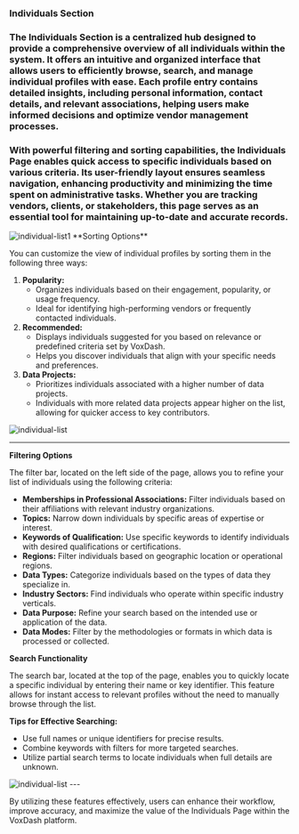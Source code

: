 ### **Individuals Section**

### The **Individuals Section** is a centralized hub designed to provide a comprehensive overview of all individuals within the system. It offers an intuitive and organized interface that allows users to efficiently browse, search, and manage individual profiles with ease. Each profile entry contains detailed insights, including personal information, contact details, and relevant associations, helping users make informed decisions and optimize vendor management processes.

### With powerful filtering and sorting capabilities, the **Individuals Page** enables quick access to specific individuals based on various criteria. Its user-friendly layout ensures seamless navigation, enhancing productivity and minimizing the time spent on administrative tasks. Whether you are tracking vendors, clients, or stakeholders, this page serves as an essential tool for maintaining up-to-date and accurate records.
<Frame>
  <img src="/images/individual-list1.JPG" alt="individual-list1" style={{ borderRadius: '0.5rem' }} />
</Frame>
**Sorting Options**

You can customize the view of individual profiles by sorting them in the following three ways:

1. **Popularity:**  
   * Organizes individuals based on their engagement, popularity, or usage frequency.  
   * Ideal for identifying high-performing vendors or frequently contacted individuals.  
2. **Recommended:**  
   * Displays individuals suggested for you based on relevance or predefined criteria set by VoxDash.  
   * Helps you discover individuals that align with your specific needs and preferences.  
3. **Data Projects:**  
   * Prioritizes individuals associated with a higher number of data projects.  
   * Individuals with more related data projects appear higher on the list, allowing for quicker access to key contributors.

<Frame>
  <img src="/images/individual-list3.JPG" alt="individual-list" style={{ borderRadius: '0.5rem' }} />
</Frame>

---

**Filtering Options**

The filter bar, located on the left side of the page, allows you to refine your list of individuals using the following criteria:

* **Memberships in Professional Associations:** Filter individuals based on their affiliations with relevant industry organizations.  
* **Topics:** Narrow down individuals by specific areas of expertise or interest.  
* **Keywords of Qualification:** Use specific keywords to identify individuals with desired qualifications or certifications.  
* **Regions:** Filter individuals based on geographic location or operational regions.  
* **Data Types:** Categorize individuals based on the types of data they specialize in.  
* **Industry Sectors:** Find individuals who operate within specific industry verticals.  
* **Data Purpose:** Refine your search based on the intended use or application of the data.  
* **Data Modes:** Filter by the methodologies or formats in which data is processed or collected.

**Search Functionality**

The search bar, located at the top of the page, enables you to quickly locate a specific individual by entering their name or key identifier. This feature allows for instant access to relevant profiles without the need to manually browse through the list.

**Tips for Effective Searching:**

* Use full names or unique identifiers for precise results.  
* Combine keywords with filters for more targeted searches.  
* Utilize partial search terms to locate individuals when full details are unknown.

<Frame>
  <img src="/images/individual-list2.JPG" alt="individual-list" style={{ borderRadius: '0.5rem' }} />
</Frame>
---

By utilizing these features effectively, users can enhance their workflow, improve accuracy, and maximize the value of the Individuals Page within the VoxDash platform.